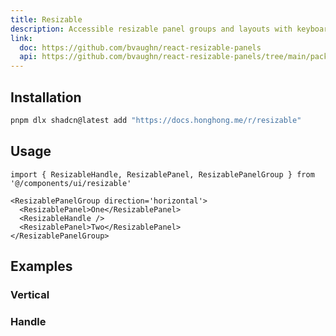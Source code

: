 ```yaml
---
title: Resizable
description: Accessible resizable panel groups and layouts with keyboard support.
link:
  doc: https://github.com/bvaughn/react-resizable-panels
  api: https://github.com/bvaughn/react-resizable-panels/tree/main/packages/react-resizable-panels
---
```


<ComponentPreview name='resizable/resizable' />

## Installation

```bash
pnpm dlx shadcn@latest add "https://docs.honghong.me/r/resizable"
```

## Usage

```tsx
import { ResizableHandle, ResizablePanel, ResizablePanelGroup } from '@/components/ui/resizable'
```

```tsx
<ResizablePanelGroup direction='horizontal'>
  <ResizablePanel>One</ResizablePanel>
  <ResizableHandle />
  <ResizablePanel>Two</ResizablePanel>
</ResizablePanelGroup>
```

## Examples

### Vertical

<ComponentPreview name='resizable/vertical' />

### Handle

<ComponentPreview name='resizable/handle' />
